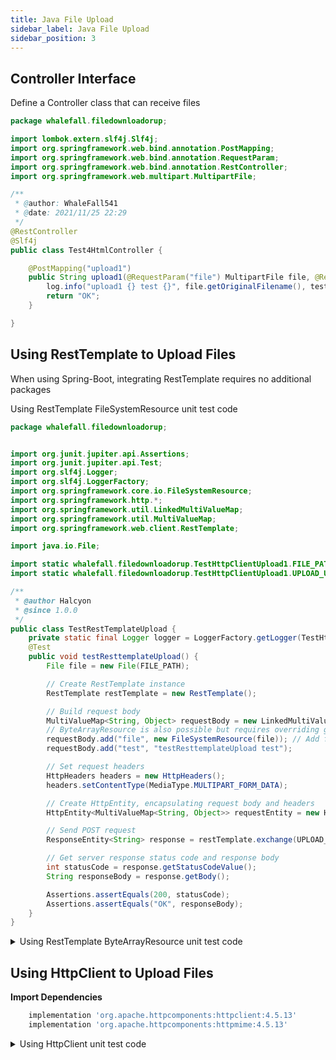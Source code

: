 ```yaml
---
title: Java File Upload
sidebar_label: Java File Upload
sidebar_position: 3
---
```


## Controller Interface

Define a Controller class that can receive files

```java
package whalefall.filedownloadorup;

import lombok.extern.slf4j.Slf4j;
import org.springframework.web.bind.annotation.PostMapping;
import org.springframework.web.bind.annotation.RequestParam;
import org.springframework.web.bind.annotation.RestController;
import org.springframework.web.multipart.MultipartFile;

/**
 * @author: WhaleFall541
 * @date: 2021/11/25 22:29
 */
@RestController
@Slf4j
public class Test4HtmlController {

    @PostMapping("upload1")
    public String upload1(@RequestParam("file") MultipartFile file, @RequestParam("test") String test) {
        log.info("upload1 {} test {}", file.getOriginalFilename(), test);
        return "OK";
    }

}

```

## Using RestTemplate to Upload Files

When using Spring-Boot, integrating RestTemplate requires no additional packages


Using RestTemplate FileSystemResource unit test code

```java
package whalefall.filedownloadorup;


import org.junit.jupiter.api.Assertions;
import org.junit.jupiter.api.Test;
import org.slf4j.Logger;
import org.slf4j.LoggerFactory;
import org.springframework.core.io.FileSystemResource;
import org.springframework.http.*;
import org.springframework.util.LinkedMultiValueMap;
import org.springframework.util.MultiValueMap;
import org.springframework.web.client.RestTemplate;

import java.io.File;

import static whalefall.filedownloadorup.TestHttpClientUpload1.FILE_PATH;
import static whalefall.filedownloadorup.TestHttpClientUpload1.UPLOAD_URL;

/**
 * @author Halcyon
 * @since 1.0.0
 */
public class TestRestTemplateUpload {
    private static final Logger logger = LoggerFactory.getLogger(TestHttpClientUpload1.class);
    @Test
    public void testResttemplateUpload() {
        File file = new File(FILE_PATH);

        // Create RestTemplate instance
        RestTemplate restTemplate = new RestTemplate();

        // Build request body
        MultiValueMap<String, Object> requestBody = new LinkedMultiValueMap<>();
        // ByteArrayResource is also possible but requires overriding getFilename method, suitable for byte array files
        requestBody.add("file", new FileSystemResource(file)); // Add file
        requestBody.add("test", "testResttemplateUpload test");

        // Set request headers
        HttpHeaders headers = new HttpHeaders();
        headers.setContentType(MediaType.MULTIPART_FORM_DATA);

        // Create HttpEntity, encapsulating request body and headers
        HttpEntity<MultiValueMap<String, Object>> requestEntity = new HttpEntity<>(requestBody, headers);

        // Send POST request
        ResponseEntity<String> response = restTemplate.exchange(UPLOAD_URL, HttpMethod.POST, requestEntity, String.class);

        // Get server response status code and response body
        int statusCode = response.getStatusCodeValue();
        String responseBody = response.getBody();

        Assertions.assertEquals(200, statusCode);
        Assertions.assertEquals("OK", responseBody);
    }
}

```


<details>
	<summary>Using RestTemplate ByteArrayResource unit test code</summary>

```java
package whalefall.filedownloadorup;


import org.junit.jupiter.api.Assertions;
import org.junit.jupiter.api.Test;
import org.slf4j.Logger;
import org.slf4j.LoggerFactory;
import org.springframework.core.io.ByteArrayResource;
import org.springframework.http.*;
import org.springframework.util.LinkedMultiValueMap;
import org.springframework.util.MultiValueMap;
import org.springframework.web.client.RestTemplate;

import java.io.ByteArrayOutputStream;
import java.io.FileInputStream;
import java.io.IOException;
import java.util.Objects;

import static whalefall.filedownloadorup.TestHttpClientUpload1.FILE_PATH;
import static whalefall.filedownloadorup.TestHttpClientUpload1.UPLOAD_URL;

/**
 * @author Halcyon
 * @since 1.0.0
 */
public class TestRestTemplateUpload2 {
    private static final Logger logger = LoggerFactory.getLogger(TestHttpClientUpload1.class);

    public static byte[] readFileAsByteArray(String filePath) {
        try (FileInputStream fis = new FileInputStream(filePath);
             ByteArrayOutputStream bos = new ByteArrayOutputStream()) {

            byte[] buffer = new byte[1024];
            int bytesRead;
            while ((bytesRead = fis.read(buffer)) != -1) {
                bos.write(buffer, 0, bytesRead);
            }
            return bos.toByteArray();
        } catch (IOException e) {
            logger.error(e.getMessage(), e);
        }
        return null;
    }

    @Test
    public void testResttemplateUpload() throws IOException {

        // Create RestTemplate instance
        RestTemplate restTemplate = new RestTemplate();

        // Build request body
        MultiValueMap<String, Object> requestBody = new LinkedMultiValueMap<>();
        requestBody.add("file", new ByteArrayResource(Objects.requireNonNull(readFileAsByteArray(FILE_PATH))) {
            @Override
            public String getFilename() {
                return "test.xlsx";
            }
        });
        requestBody.add("test", "testResttemplateUpload2 test");

        // Set request headers
        HttpHeaders headers = new HttpHeaders();
        headers.setContentType(MediaType.MULTIPART_FORM_DATA);

        // Create HttpEntity, encapsulating request body and headers
        HttpEntity<MultiValueMap<String, Object>> requestEntity = new HttpEntity<>(requestBody, headers);

        // Send POST request
        ResponseEntity<String> response = null;
        try {
            response = restTemplate.exchange(UPLOAD_URL, HttpMethod.POST, requestEntity, String.class);
            // Get server response status code and response body
            int statusCode = response.getStatusCodeValue();
            String responseBody = response.getBody();

            Assertions.assertEquals(200, statusCode);
            Assertions.assertEquals("OK", responseBody);
        } catch (Exception e) {
            logger.error(e.getMessage(), e);
        }

    }
}

```
</details>



## Using HttpClient to Upload Files

**Import Dependencies**

```groovy
    implementation 'org.apache.httpcomponents:httpclient:4.5.13'
    implementation 'org.apache.httpcomponents:httpmime:4.5.13'
```

<details>
	<summary>Using HttpClient unit test code</summary>

```java
package whalefall.filedownloadorup;

import org.apache.http.HttpEntity;
import org.apache.http.client.methods.CloseableHttpResponse;
import org.apache.http.client.methods.HttpPost;
import org.apache.http.entity.ContentType;
import org.apache.http.entity.mime.MultipartEntityBuilder;
import org.apache.http.impl.client.CloseableHttpClient;
import org.apache.http.impl.client.HttpClients;
import org.junit.jupiter.api.Assertions;
import org.junit.jupiter.api.Test;
import org.slf4j.Logger;
import org.slf4j.LoggerFactory;

import java.io.File;
import java.io.IOException;
import java.util.Objects;

/**
 * @author Halcyon
 * @since 1.0.0
 */
public class TestHttpClientUpload1 {
    // Replace with the path to the Excel file to be sent
    public static final String FILE_PATH = Objects.requireNonNull(TestHttpClientUpload1.class.getResource("/exceltemplet/priceListTemplate.xlsx")).getPath();// Replace with the server URL that receives files
    public static final String UPLOAD_URL = "http://localhost:8080/upload1";
    private static final Logger logger = LoggerFactory.getLogger(TestHttpClientUpload1.class);

    @Test
    public void testHttpClientUpload() {

        File file = new File(FILE_PATH);

        // Create CloseableHttpClient instance
        CloseableHttpClient httpClient = HttpClients.createDefault();

        // Create HttpPost request
        HttpPost httpPost = new HttpPost(UPLOAD_URL);

        // Create Multipart entity
        MultipartEntityBuilder builder = MultipartEntityBuilder.create();
        builder.addBinaryBody("file", file, ContentType.APPLICATION_OCTET_STREAM, file.getName());

        // Add other parameters
        builder.addTextBody("test", "testHttpClientUpload test");

        // Set request entity
        HttpEntity entity = builder.build();
        httpPost.setEntity(entity);
        int statusCode = 500;
        // Send HttpPost request and get server response
        try (CloseableHttpResponse response = httpClient.execute(httpPost)) {
            // Get server response status code
            statusCode = response.getStatusLine().getStatusCode();

            // Here you can handle the server response, such as checking if upload was successful
        } catch (IOException e) {
            logger.error(e.getMessage(), e);
        }
        Assertions.assertEquals(200, statusCode);
    }

}
```
</details>
